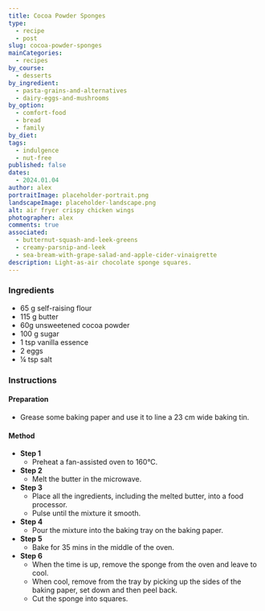```yaml
---
title: Cocoa Powder Sponges
type:
  - recipe
  - post
slug: cocoa-powder-sponges
mainCategories: 
  - recipes
by_course:
  - desserts
by_ingredient:
  - pasta-grains-and-alternatives
  - dairy-eggs-and-mushrooms
by_option: 
  - comfort-food
  - bread
  - family
by_diet:
tags:
  - indulgence
  - nut-free
published: false
dates: 
  - 2024.01.04
author: alex
portraitImage: placeholder-portrait.png
landscapeImage: placeholder-landscape.png
alt: air fryer crispy chicken wings
photographer: alex
comments: true
associated: 
  - butternut-squash-and-leek-greens
  - creamy-parsnip-and-leek
  - sea-bream-with-grape-salad-and-apple-cider-vinaigrette
description: Light-as-air chocolate sponge squares.
---
```


<Ingredients>

### Ingredients
    
  - 65 g self-raising flour
  - 115 g butter
  - 60g unsweetened cocoa powder
  - 100 g sugar
  - 1 tsp vanilla essence
  - 2 eggs
  - ¼ tsp salt

</Ingredients>

<Instructions>

### Instructions

#### Preparation

  - Grease some baking paper and use it to line a 23 cm wide baking tin.

#### Method

  - **Step 1**
    - Preheat a fan-assisted oven to 160°C.
  - **Step 2**
    - Melt the butter in the microwave.
  - **Step 3**
    - Place all the ingredients, including the melted butter, into a food processor.
    - Pulse until the mixture it smooth.
  - **Step 4**
    - Pour the mixture into the baking tray on the baking paper.
  - **Step 5**
    - Bake for 35 mins in the middle of the oven.
  - **Step 6**
    - When the time is up, remove the sponge from the oven and leave to cool.
    - When cool, remove from the tray by picking up the sides of the baking paper, set down and then peel back.
    - Cut the sponge into squares.

</Instructions>